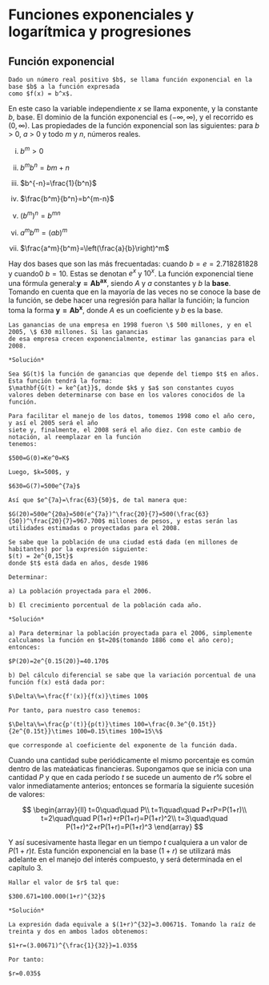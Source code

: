 # Funciones exponenciales y logarítmica y progresiones

## Función exponencial

```definition

Dado un número real positivo $b$, se llama función exponencial en la base $b$ a la función expresada
como $f(x) = b^x$.
```

En este caso la variable independiente $x$ se llama exponente, y la constante $b$, base. El dominio de la función exponencial es $(−\infty, \infty)$, y el recorrido es $(0, \infty)$. Las propiedades de la función exponencial son las siguientes: para $b$ > 0, $a$ > 0 y todo $m$ y $n$, números reales.

i) $b^m>0$

ii) $b^mb^n=b{m+n}$

iii) $b^{-n}=\frac{1}{b^n}$

iv) $\frac{b^m}{b^n}=b^{m-n}$

v) $(b^m)^n=b^{mn}$

vi) $a^mb^m=(ab)^m$

vii) $\frac{a^m}{b^m}=\left(\frac{a}{b}\right)^m$

Hay dos bases que son las más frecuentadas: cuando $b=e=2.718281828$ y cuando0 $b=10$. Estas se denotan $e^x$ y $10^x$.
La función exponencial tiene una fórmula general:$\mathbf{y=Ab^{ax}}$, siendo $A$ y $a$ constantes y $b$ la $\textbf{base}$. Tomando en cuenta que en la mayoría de las veces no se conoce la base de la función, se debe hacer una regresión para hallar la funcióin; la funcion toma la forma $\mathbf{y=Ab^x}$, donde $A$ es un coeficiente y $b$ es la base.

```example

Las ganancias de una empresa en 1998 fueron \$ 500 millones, y en el 2005, \$ 630 millones. Si las ganancias
de esa empresa crecen exponencialmente, estimar las ganancias para el 2008.

*Solución*

Sea $G(t)$ la función de ganancias que depende del tiempo $t$ en años. Esta función tendrá la forma:
$\mathbf{G(t) = ke^{at}}$, donde $k$ y $a$ son constantes cuyos valores deben determinarse con base en los valores conocidos de la función.

Para facilitar el manejo de los datos, tomemos 1998 como el año cero, y así el 2005 será el año
siete y, finalmente, el 2008 será el año diez. Con este cambio de notación, al reemplazar en la función
tenemos:

$500=G(0)=Ke^0=K$

Luego, $k=500$, y 

$630=G(7)=500e^{7a}$

Así que $e^{7a}=\frac{63}{50}$, de tal manera que:

$G(20)=500e^{20a}=500(e^{7a})^\frac{20}{7}=500(\frac{63}{50})^\frac{20}{7}=967.700$ millones de pesos, y estas serán las utilidades estimadas o proyectadas para el 2008.
```

```example
Se sabe que la población de una ciudad está dada (en millones de habitantes) por la expresión siguiente:
$(t) = 2e^{0,15t}$
donde $t$ está dada en años, desde 1986

Determinar:

a) La población proyectada para el 2006.

b) El crecimiento porcentual de la población cada año.

*Solución*

a) Para determinar la población proyectada para el 2006, simplemente calculamos la función en $t=20$(tomando 1886 como el año cero); entonces: 

$P(20)=2e^{0.15(20)}=40.170$

b) Del cálculo diferencial se sabe que la variación porcentual de una función f(x) está dada por:

$\Delta\%=\frac{f'(x)}{f(x)}\times 100$

Por tanto, para nuestro caso tenemos:

$\Delta\%=\frac{p'(t)}{p(t)}\times 100=\frac{0.3e^{0.15t}}{2e^{0.15t}}\times 100=0.15\times 100=15\%$

que corresponde al coeficiente del exponente de la función dada.
```

Cuando una cantidad sube periódicamente el mismo porcentaje es común dentro de las mateáaticas financieras. Supongamos que se inicia con una cantidad $P$ y que en cada período $t$ se sucede un aumento de $r\%$ sobre el valor inmediatamente anterios; entonces se formaría la siguiente sucesión de valores:

$$
\begin{array}{ll}
t=0\quad\quad P\\
t=1\quad\quad P+rP=P(1+r)\\
t=2\quad\quad P(1+r)+rP(1+r)=P(1+r)^2\\
t=3\quad\quad P(1+r)^2+rP(1+r)=P(1+r)^3
\end{array}
$$

Y así sucesivamente hasta llegar en un tiempo $t$ cualquiera a un valor de $P(1 + r)t$. Esta función exponencial en la base $(1 + r)$ se utilizará más adelante en el manejo del interés compuesto, y será determinada en el capítulo 3.

```example

Hallar el valor de $r$ tal que: 

$300.671=100.000(1+r)^{32}$

*Solución*

La expresión dada equivale a $(1+r)^{32}=3.00671$. Tomando la raíz de treinta y dos en ambos lados obtenemos:

$1+r=(3.00671)^{\frac{1}{32}}=1.035$

Por tanto:

$r=0.035$
```
